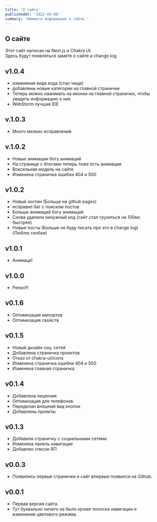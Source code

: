 ```yaml
---
title: 'О сайте'
publishedAt: '2022-04-08'
summary: 'Немного информации о сайте.'
---
```


## О сайте
Этот сайт написан на Next.js и Chakra UI.  
Здесь будут появляться замете о сайте и change log.

## v1.0.4
* изменения вида кода (стал чище)
* добавлены новые категории на главной страничке
* Теперь можно нажимать на иконки на главной странички, чтобы увидеть информацию о них
* WebStorm лучшая IDE

## v.1.0.3
* Много мелких исправлений

## v.1.0.2
* Новые анимации богу анимаций
* На странице с блогами теперь тоже есть анимации
* Воксельная модель на сайте
* Изменена страничка ошибки 404 и 500

## v1.0.2
* Новый хостин (Больше не github pages)
* исправил баг с поиском постов
* Больше анимаций богу анимаций
* Снова удалили ненужный код (сайт стал грузиться на 100мс быстрее)
* Новые посты (Больше не буду писать про это в change log)  
(Люблю скобки)

## v1.0.1
* Анимаци!

## v1.0.0
* Релиз!!!

## v0.1.6
* Оптимизация импортов
* Оптимизация свойств

## v0.1.5
* Новый дизайн соц. сетей
* Добавлена страничка проектов
* Отказ от chakra-ui/icons
* Изменена страничка ошибки 404 и 500
* Изменена главная страничка

## v0.1.4
* Добавлена лицензия
* Оптимизация для телефонов
* Переделан внешний вид кнопок
* Добавлены проекты

## v0.1.3
* Добавили страничку с социальными сетями
* Изменена панель навигации
* Добавлен список ЯП

## v0.0.3
* Появились первые странички и сайт впервые появился на Github.

## v0.0.1
* Первая версия сайта.
* Тут буквально ничего не было кроме полоски навигации и изменения цветового режима.
